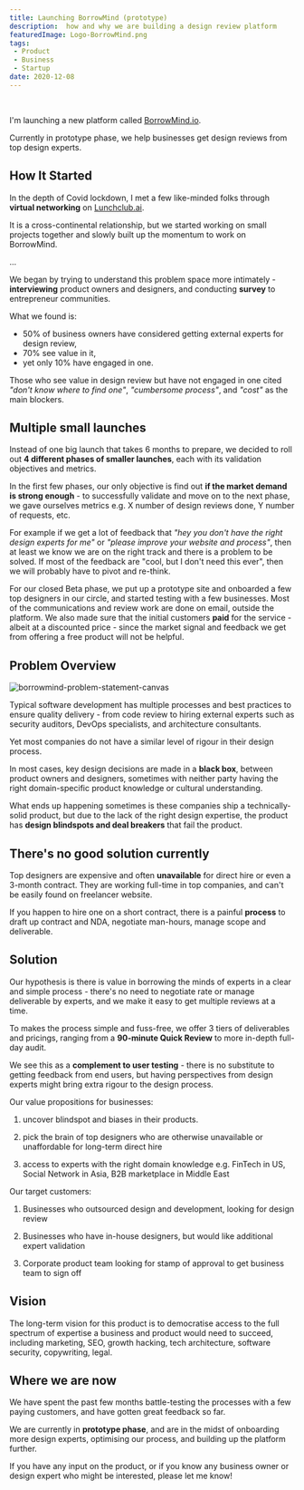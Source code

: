 ```yaml
---
title: Launching BorrowMind (prototype)
description:  how and why we are building a design review platform
featuredImage: Logo-BorrowMind.png
tags:
 - Product
 - Business
 - Startup
date: 2020-12-08
---
```

<br />


I'm launching a new platform called <a href="https://borrowmind.io">BorrowMind.io</a>. 

Currently in prototype phase, we help businesses get design reviews from top design experts. 

## How It Started

In the depth of Covid lockdown, I met a few like-minded folks through **virtual networking** on <a href="https://lunchclub.ai">Lunchclub.ai</a>. 

It is a cross-continental relationship, but we started working on small projects together and slowly built up the momentum to work on BorrowMind. 

... 

We began by trying to understand this problem space more intimately - **interviewing** product owners and designers, and conducting **survey** to entrepreneur communities.

What we found is: 
- 50% of business owners have considered getting external experts for design review, 
- 70% see value in it,  
- yet only 10% have engaged in one.

Those who see value in design review but have not engaged in one cited *"don't know where to find one"*, *"cumbersome process"*, and *"cost"* as the main blockers. 


## Multiple small launches

Instead of one big launch that takes 6 months to prepare, we decided to roll out **4 different phases of smaller launches**, each with its validation objectives and metrics.

In the first few phases, our only objective is find out **if the market demand is strong enough** - to successfully validate and move on to the next phase, we gave ourselves metrics e.g. X number of design reviews done, Y number of requests, etc.

For example if we get a lot of feedback that *"hey you don't have the right design experts for me"* or *"please improve your website and process"*, then at least we know we are on the right track and there is a problem to be solved. If most of the feedback are "cool, but I don't need this ever", then we will probably have to pivot and re-think.

For our closed Beta phase, we put up a prototype site and onboarded a few top designers in our circle, and started testing with a few businesses. Most of the communications and review work are done on email, outside the platform. We also made sure that the initial customers **paid** for the service - albeit at a discounted price - since the market signal and feedback we get from offering a free product will not be helpful. 



## Problem Overview

![borrowmind-problem-statement-canvas](borrowmind-problem-statement-canvas.png)

Typical software development has multiple processes and best practices to ensure quality delivery - from code review to hiring external experts such as security auditors, DevOps specialists, and architecture consultants.

Yet most companies do not have a similar level of rigour in their design process.

In most cases, key design decisions are made in a **black box**, between product owners and designers, sometimes with neither party having the right domain-specific product knowledge or cultural understanding.

What ends up happening sometimes is these companies ship a technically-solid product, but due to the lack of the right design expertise, the product has **design blindspots and deal breakers** that fail the product.

## There's no good solution currently

Top designers are expensive and often **unavailable** for direct hire or even a 3-month contract. They are working full-time in top companies, and can't be easily found on freelancer website.

If you happen to hire one on a short contract, there is a painful **process** to draft up contract and NDA, negotiate man-hours, manage scope and deliverable.


## Solution

Our hypothesis is there is value in borrowing the minds of experts in a clear and simple process - there's no need to negotiate rate or manage deliverable by experts, and we make it easy to get multiple reviews at a time. 

To makes the process simple and fuss-free, we offer 3 tiers of deliverables and pricings, ranging from a **90-minute Quick Review** to more in-depth full-day audit. 

We see this as a **complement to user testing** - there is no substitute to getting feedback from end users, but having perspectives from design experts might bring extra rigour to the design process.



Our value propositions for businesses:

1. uncover blindspot and biases in their products.

2. pick the brain of top designers who are otherwise unavailable or unaffordable for long-term direct hire

3. access to experts with the right domain knowledge e.g. FinTech in US, Social Network in Asia, B2B marketplace in Middle East

Our target customers:

1. Businesses who outsourced design and development, looking for design review

2. Businesses who have in-house designers, but would like additional expert validation

3. Corporate product team looking for stamp of approval to get business team to sign off


## Vision

The long-term vision for this product is to democratise access to the full spectrum of expertise a business and product would need to succeed, including marketing, SEO, growth hacking, tech architecture, software security, copywriting, legal.


## Where we are now

We have spent the past few months battle-testing the processes with a few paying customers, and have gotten great feedback so far.

We are currently in **prototype phase**, and are in the midst of onboarding more design experts, optimising our process, and building up the platform further. 

If you have any input on the product, or if you know any business owner or design expert who might be interested, please let me know!


